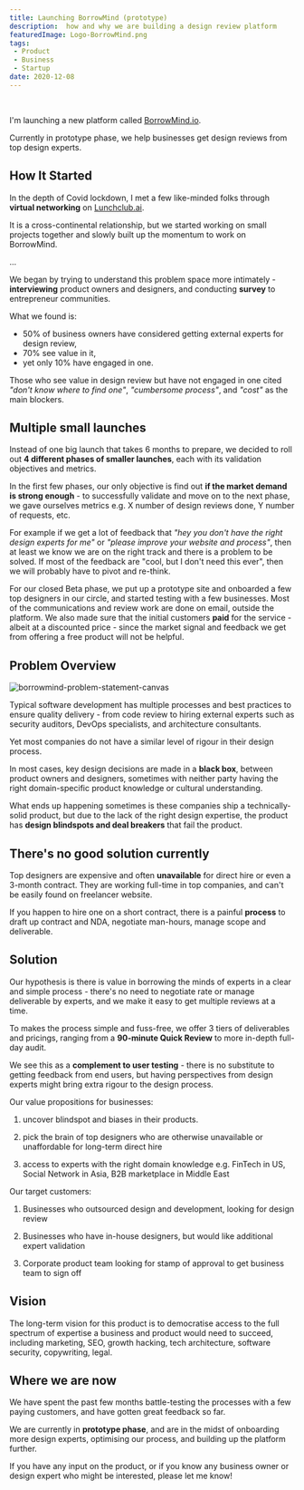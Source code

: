 ```yaml
---
title: Launching BorrowMind (prototype)
description:  how and why we are building a design review platform
featuredImage: Logo-BorrowMind.png
tags:
 - Product
 - Business
 - Startup
date: 2020-12-08
---
```

<br />


I'm launching a new platform called <a href="https://borrowmind.io">BorrowMind.io</a>. 

Currently in prototype phase, we help businesses get design reviews from top design experts. 

## How It Started

In the depth of Covid lockdown, I met a few like-minded folks through **virtual networking** on <a href="https://lunchclub.ai">Lunchclub.ai</a>. 

It is a cross-continental relationship, but we started working on small projects together and slowly built up the momentum to work on BorrowMind. 

... 

We began by trying to understand this problem space more intimately - **interviewing** product owners and designers, and conducting **survey** to entrepreneur communities.

What we found is: 
- 50% of business owners have considered getting external experts for design review, 
- 70% see value in it,  
- yet only 10% have engaged in one.

Those who see value in design review but have not engaged in one cited *"don't know where to find one"*, *"cumbersome process"*, and *"cost"* as the main blockers. 


## Multiple small launches

Instead of one big launch that takes 6 months to prepare, we decided to roll out **4 different phases of smaller launches**, each with its validation objectives and metrics.

In the first few phases, our only objective is find out **if the market demand is strong enough** - to successfully validate and move on to the next phase, we gave ourselves metrics e.g. X number of design reviews done, Y number of requests, etc.

For example if we get a lot of feedback that *"hey you don't have the right design experts for me"* or *"please improve your website and process"*, then at least we know we are on the right track and there is a problem to be solved. If most of the feedback are "cool, but I don't need this ever", then we will probably have to pivot and re-think.

For our closed Beta phase, we put up a prototype site and onboarded a few top designers in our circle, and started testing with a few businesses. Most of the communications and review work are done on email, outside the platform. We also made sure that the initial customers **paid** for the service - albeit at a discounted price - since the market signal and feedback we get from offering a free product will not be helpful. 



## Problem Overview

![borrowmind-problem-statement-canvas](borrowmind-problem-statement-canvas.png)

Typical software development has multiple processes and best practices to ensure quality delivery - from code review to hiring external experts such as security auditors, DevOps specialists, and architecture consultants.

Yet most companies do not have a similar level of rigour in their design process.

In most cases, key design decisions are made in a **black box**, between product owners and designers, sometimes with neither party having the right domain-specific product knowledge or cultural understanding.

What ends up happening sometimes is these companies ship a technically-solid product, but due to the lack of the right design expertise, the product has **design blindspots and deal breakers** that fail the product.

## There's no good solution currently

Top designers are expensive and often **unavailable** for direct hire or even a 3-month contract. They are working full-time in top companies, and can't be easily found on freelancer website.

If you happen to hire one on a short contract, there is a painful **process** to draft up contract and NDA, negotiate man-hours, manage scope and deliverable.


## Solution

Our hypothesis is there is value in borrowing the minds of experts in a clear and simple process - there's no need to negotiate rate or manage deliverable by experts, and we make it easy to get multiple reviews at a time. 

To makes the process simple and fuss-free, we offer 3 tiers of deliverables and pricings, ranging from a **90-minute Quick Review** to more in-depth full-day audit. 

We see this as a **complement to user testing** - there is no substitute to getting feedback from end users, but having perspectives from design experts might bring extra rigour to the design process.



Our value propositions for businesses:

1. uncover blindspot and biases in their products.

2. pick the brain of top designers who are otherwise unavailable or unaffordable for long-term direct hire

3. access to experts with the right domain knowledge e.g. FinTech in US, Social Network in Asia, B2B marketplace in Middle East

Our target customers:

1. Businesses who outsourced design and development, looking for design review

2. Businesses who have in-house designers, but would like additional expert validation

3. Corporate product team looking for stamp of approval to get business team to sign off


## Vision

The long-term vision for this product is to democratise access to the full spectrum of expertise a business and product would need to succeed, including marketing, SEO, growth hacking, tech architecture, software security, copywriting, legal.


## Where we are now

We have spent the past few months battle-testing the processes with a few paying customers, and have gotten great feedback so far.

We are currently in **prototype phase**, and are in the midst of onboarding more design experts, optimising our process, and building up the platform further. 

If you have any input on the product, or if you know any business owner or design expert who might be interested, please let me know!


